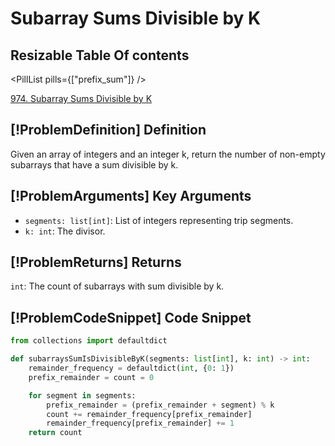 # Subarray Sums Divisible by K

## Resizable Table Of contents

<DifficultyBadge difficulty="medium" />

<PillList pills={["prefix_sum"]} />

[974. Subarray Sums Divisible by K](https://leetcode.com/problems/subarray-sums-divisible-by-k)

## [!ProblemDefinition] Definition

Given an array of integers and an integer k, return the number of non-empty subarrays that have a sum divisible by k.

## [!ProblemArguments] Key Arguments

- `segments: list[int]`: List of integers representing trip segments.
- `k: int`: The divisor.

## [!ProblemReturns] Returns

`int`: The count of subarrays with sum divisible by k.

## [!ProblemCodeSnippet] Code Snippet

```python meta="source=problems/974-subarray-sums-divisible-by-k/solution.py"
from collections import defaultdict

def subarraysSumIsDivisibleByK(segments: list[int], k: int) -> int:
    remainder_frequency = defaultdict(int, {0: 1})
    prefix_remainder = count = 0

    for segment in segments:
        prefix_remainder = (prefix_remainder + segment) % k
        count += remainder_frequency[prefix_remainder]
        remainder_frequency[prefix_remainder] += 1
    return count
```

